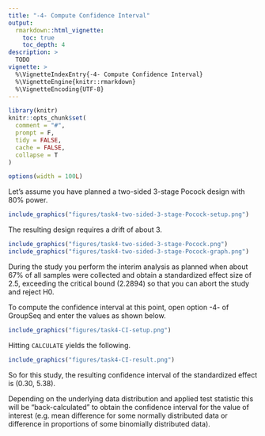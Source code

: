 ```yaml
---
title: "-4- Compute Confidence Interval"
output:
  rmarkdown::html_vignette:
    toc: true
    toc_depth: 4
description: >
  TODO
vignette: >
  %\VignetteIndexEntry{-4- Compute Confidence Interval}
  %\VignetteEngine{knitr::rmarkdown}
  %\VignetteEncoding{UTF-8}
---
```


```r
library(knitr)
knitr::opts_chunk$set(
  comment = "#",
  prompt = F,
  tidy = FALSE,
  cache = FALSE,
  collapse = T
)

options(width = 100L)
```

Let's assume you have planned a two-sided 3-stage Pocock design with 80% power.

```r
include_graphics("figures/task4-two-sided-3-stage-Pocock-setup.png")
```

The resulting design requires a drift of about 3.

```r
include_graphics("figures/task4-two-sided-3-stage-Pocock.png")
include_graphics("figures/task4-two-sided-3-stage-Pocock-graph.png")
```

During the study you perform the interim analysis as planned when about 67% of
all samples were collected and obtain a standardized effect size of 2.5, exceeding
the critical bound (2.2894) so that you can abort the study and reject H0.

To compute the confidence interval at this point, open option -4- of GroupSeq and
enter the values as shown below.

```r
include_graphics("figures/task4-CI-setup.png")
```

Hitting `CALCULATE` yields the following.

```r
include_graphics("figures/task4-CI-result.png")
```

So for this study, the resulting confidence interval of the standardized
effect is (0.30, 5.38). 

Depending on the underlying data distribution and applied
test statistic this will be "back-calculated" to obtain the confidence interval
for the value of interest (e.g. mean difference for some normally distributed 
data or difference in proportions of some binomially distributed data).


